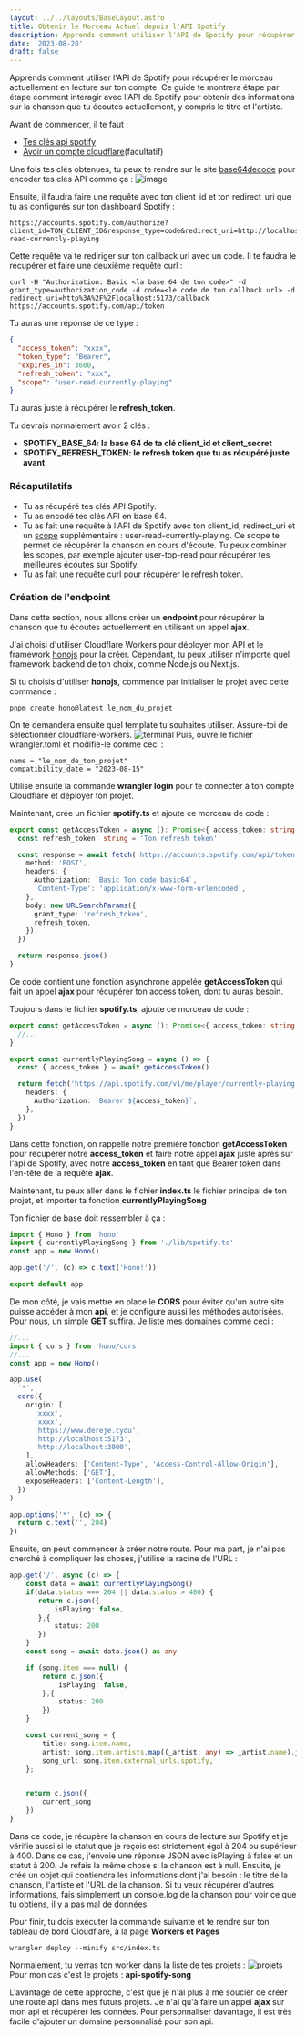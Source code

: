 ```yaml
---
layout: ../../layouts/BaseLayout.astro
title: Obtenir le Morceau Actuel depuis l'API Spotify
description: Apprends comment utiliser l'API de Spotify pour récupérer le morceau actuellement en lecture sur ton compte. Ce guide te montrera étape par étape comment interagir avec l'API de Spotify pour obtenir des informations sur la chanson que tu écoutes actuellement, y compris le titre et l'artiste
date: '2023-08-28'
draft: false
---
```


Apprends comment utiliser l'API de Spotify pour récupérer le morceau actuellement en lecture sur ton compte. Ce guide te montrera étape par étape comment interagir avec l'API de Spotify pour obtenir des informations sur la chanson que tu écoutes actuellement, y compris le titre et l'artiste.

Avant de commencer, il te faut :

- [Tes clés api spotify](https://developer.spotify.com/)
- [Avoir un compte cloudflare](https://www.cloudflare.com/fr-fr/)(facultatif)

Une fois tes clés obtenues, tu peux te rendre sur le site [base64decode](https://www.base64encode.org/) pour encoder tes clés API comme ça :
![image](https://res.cloudinary.com/decneq2aj/image/upload/v1693247663/Capture_d_e%CC%81cran_2023-08-28_a%CC%80_20.33.17_kfhllq.png)

Ensuite, il faudra faire une requête avec ton client_id et ton redirect_uri que tu as configurés sur ton dashboard Spotify :

```
https://accounts.spotify.com/authorize?client_id=TON_CLIENT_ID&response_type=code&redirect_uri=http://localhost:5173/callback&scope=user-read-currently-playing
```

Cette requête va te rediriger sur ton callback uri avec un code. Il te faudra le récupérer et faire une deuxième requête curl :

```
curl -H "Authorization: Basic <la base 64 de ton code>" -d grant_type=authorization_code -d code=<le code de ton callback url> -d redirect_uri=http%3A%2F%2Flocalhost:5173/callback https://accounts.spotify.com/api/token
```

Tu auras une réponse de ce type :

```json
{
  "access_token": "xxxx",
  "token_type": "Bearer",
  "expires_in": 3600,
  "refresh_token": "xxx",
  "scope": "user-read-currently-playing"
}
```

Tu auras juste à récupérer le **refresh_token**.

Tu devrais normalement avoir 2 clés :

- **SPOTIFY_BASE_64: la base 64 de ta clé client_id et client_secret**
- **SPOTIFY_REFRESH_TOKEN: le refresh token que tu as récupéré juste avant**

### Récaputilatifs

- Tu as récupéré tes clés API Spotify.
- Tu as encodé tes clés API en base 64.
- Tu as fait une requête à l'API de Spotify avec ton client_id, redirect_uri et un [scope](https://developer.spotify.com/documentation/web-api/concepts/scopes) supplémentaire : user-read-currently-playing. Ce scope te permet de récupérer la chanson en cours d'écoute. Tu peux combiner les scopes, par exemple ajouter user-top-read pour récupérer tes meilleures écoutes sur Spotify.
- Tu as fait une requête curl pour récupérer le refresh token.

### Création de l'endpoint

Dans cette section, nous allons créer un **endpoint** pour récupérer la chanson que tu écoutes actuellement en utilisant un appel **ajax**.

J'ai choisi d'utiliser Cloudflare Workers pour déployer mon API et le framework [honojs](https://hono.dev/) pour la créer. Cependant, tu peux utiliser n'importe quel framework backend de ton choix, comme Node.js ou Next.js.

Si tu choisis d'utiliser **honojs**, commence par initialiser le projet avec cette commande :

```
pnpm create hono@latest le_nom_du_projet
```

On te demandera ensuite quel template tu souhaites utiliser. Assure-toi de sélectionner cloudflare-workers.
![terminal](https://res.cloudinary.com/decneq2aj/image/upload/c_fill,h_300,w_500/Capture_d_e%CC%81cran_2023-08-29_a%CC%80_18.45.02_curtil.png)
Puis, ouvre le fichier wrangler.toml et modifie-le comme ceci :

```
name = "le_nom_de_ton_projet"
compatibility_date = "2023-08-15"
```

Utilise ensuite la commande **wrangler login** pour te connecter à ton compte Cloudflare et déployer ton projet.

Maintenant, crée un fichier **spotify.ts** et ajoute ce morceau de code :

```ts
export const getAccessToken = async (): Promise<{ access_token: string }> => {
  const refresh_token: string = 'Ton refresh token'

  const response = await fetch('https://accounts.spotify.com/api/token', {
    method: 'POST',
    headers: {
      Authorization: `Basic Ton code basic64`,
      'Content-Type': 'application/x-www-form-urlencoded',
    },
    body: new URLSearchParams({
      grant_type: 'refresh_token',
      refresh_token,
    }),
  })

  return response.json()
}
```

Ce code contient une fonction asynchrone appelée **getAccessToken** qui fait un appel **ajax** pour récupérer ton access token, dont tu auras besoin.

Toujours dans le fichier **spotify.ts**, ajoute ce morceau de code :

```ts
export const getAccessToken = async (): Promise<{ access_token: string }> => {
  //...
}

export const currentlyPlayingSong = async () => {
  const { access_token } = await getAccessToken()

  return fetch('https://api.spotify.com/v1/me/player/currently-playing', {
    headers: {
      Authorization: `Bearer ${access_token}`,
    },
  })
}
```

Dans cette fonction, on rappelle notre première fonction **getAccessToken** pour récupérer notre **access_token** et faire notre appel **ajax** juste après sur l'api de Spotify, avec notre **access_token** en tant que Bearer token dans l'en-tête de la requête **ajax**.

Maintenant, tu peux aller dans le fichier **index.ts** le fichier principal de ton projet, et importer ta fonction **currentlyPlayingSong**

Ton fichier de base doit ressembler à ça :

```ts
import { Hono } from 'hono'
import { currentlyPlayingSong } from './lib/spotify.ts'
const app = new Hono()

app.get('/', (c) => c.text('Hono!'))

export default app
```

De mon côté, je vais mettre en place le **CORS** pour éviter qu'un autre site puisse accéder à mon **api**, et je configure aussi les méthodes autorisées. Pour nous, un simple **GET** suffira. Je liste mes domaines comme ceci :

```ts
//...
import { cors } from 'hono/cors'
//...
const app = new Hono()

app.use(
  '*',
  cors({
    origin: [
      'xxxx',
      'xxxx',
      'https://www.dereje.cyou',
      'http://localhost:5173',
      'http://localhost:3000',
    ],
    allowHeaders: ['Content-Type', 'Access-Control-Allow-Origin'],
    allowMethods: ['GET'],
    exposeHeaders: ['Content-Length'],
  })
)

app.options('*', (c) => {
  return c.text('', 204)
})
```

Ensuite, on peut commencer à créer notre route. Pour ma part, je n'ai pas cherché à compliquer les choses, j'utilise la racine de l'URL :

```ts
app.get('/', async (c) => {
    const data = await currentlyPlayingSong()
    if(data.status === 204 || data.status > 400) {
       return c.json({
           isPlaying: false,
       },{
           status: 200
       })
    }
    const song = await data.json() as any

    if (song.item === null) {
        return c.json({
            isPlaying: false,
        },{
            status: 200
        })
    }

    const current_song = {
        title: song.item.name,
        artist: song.item.artists.map((_artist: any) => _artist.name).join(', '),
        song_url: song.item.external_urls.spotify,
    };


    return c.json({
        current_song
    })
}
```

Dans ce code, je récupère la chanson en cours de lecture sur Spotify et je vérifie aussi si le statut que je reçois est strictement égal à 204 ou supérieur à 400. Dans ce cas, j'envoie une réponse JSON avec isPlaying à false et un statut à 200. Je refais la même chose si la chanson est à null. Ensuite, je crée un objet qui contiendra les informations dont j'ai besoin : le titre de la chanson, l'artiste et l'URL de la chanson. Si tu veux récupérer d'autres informations, fais simplement un console.log de la chanson pour voir ce que tu obtiens, il y a pas mal de données.

Pour finir, tu dois exécuter la commande suivante et te rendre sur ton tableau de bord Cloudflare, à la page **Workers et Pages**

```
wrangler deploy --minify src/index.ts
```

Normalement, tu verras ton worker dans la liste de tes projets :
![projets](https://res.cloudinary.com/decneq2aj/image/upload/v1693332062/Capture_d_e%CC%81cran_2023-08-29_a%CC%80_19.57.15_cpdhgb.png)
Pour mon cas c'est le projets : **api-spotify-song**

L'avantage de cette approche, c'est que je n'ai plus à me soucier de créer une route api dans mes futurs projets. Je n'ai qu'à faire un appel **ajax** sur mon api et récupérer les données. Pour personnaliser davantage, il est très facile d'ajouter un domaine personnalisé pour son api.

